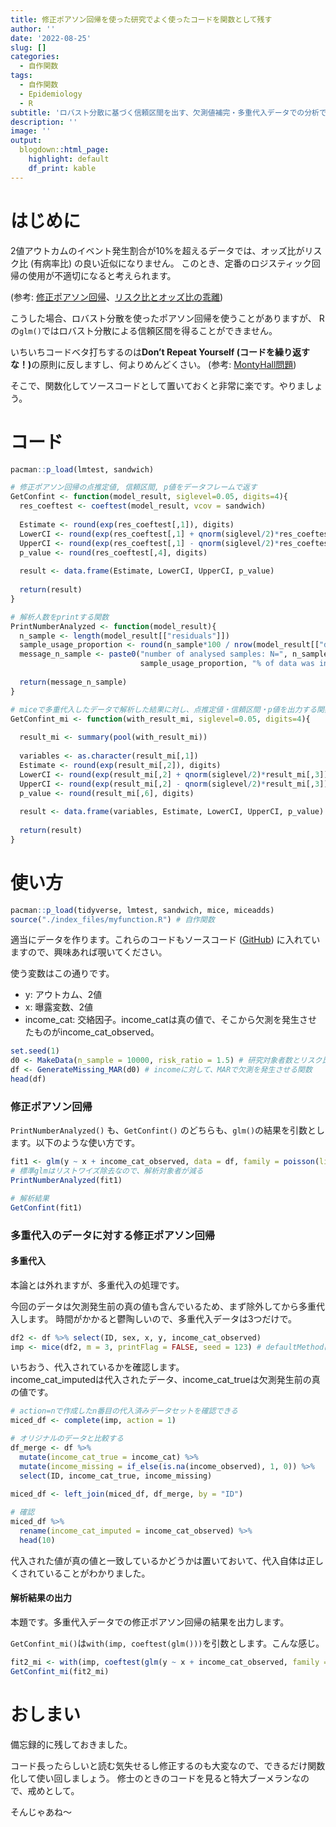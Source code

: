 ```yaml
---
title: 修正ポアソン回帰を使った研究でよく使ったコードを関数として残す
author: ''
date: '2022-08-25'
slug: []
categories:
  - 自作関数
tags:
  - 自作関数
  - Epidemiology
  - R
subtitle: 'ロバスト分散に基づく信頼区間を出す、欠測値補完・多重代入データでの分析での信頼区間を出す関数'
description: ''
image: ''
output:
  blogdown::html_page:
    highlight: default
    df_print: kable
---
```


# はじめに

2値アウトカムのイベント発生割合が10%を超えるデータでは、オッズ比がリスク比 (有病率比) の良い近似になりません。
このとき、定番のロジスティック回帰の使用が不適切になると考えられます。

(参考: [修正ポアソン回帰](https://toro-maguro.github.io/post/2022-08-05-regressioncommonbinaryoutcome/)、[リスク比とオッズ比の乖離](https://toro-maguro.github.io/post/2022-08-05-riskratio-vs-oddsratio/))

こうした場合、ロバスト分散を使ったポアソン回帰を使うことがありますが、
Rの`glm()`ではロバスト分散による信頼区間を得ることができません。

いちいちコードベタ打ちするのは**Don't Repeat Yourself (コードを繰り返すな！)**の原則に反しますし、何よりめんどくさい。
(参考: [MontyHall問題](https://toro-maguro.github.io/post/2022-08-10-montyhall/))

そこで、関数化してソースコードとして置いておくと非常に楽です。やりましょう。

# コード

```r
pacman::p_load(lmtest, sandwich)

# 修正ポアソン回帰の点推定値, 信頼区間, p値をデータフレームで返す
GetConfint <- function(model_result, siglevel=0.05, digits=4){
  res_coeftest <- coeftest(model_result, vcov = sandwich)
  
  Estimate <- round(exp(res_coeftest[,1]), digits)
  LowerCI <- round(exp(res_coeftest[,1] + qnorm(siglevel/2)*res_coeftest[,2]), digits)
  UpperCI <- round(exp(res_coeftest[,1] - qnorm(siglevel/2)*res_coeftest[,2]), digits)
  p_value <- round(res_coeftest[,4], digits)
  
  result <- data.frame(Estimate, LowerCI, UpperCI, p_value)
  
  return(result)
}

# 解析人数をprintする関数
PrintNumberAnalyzed <- function(model_result){
  n_sample <- length(model_result[["residuals"]])
  sample_usage_proportion <- round(n_sample*100 / nrow(model_result[["data"]]), 1)
  message_n_sample <- paste0("number of analysed samples: N=", n_sample, ", ", 
                             sample_usage_proportion, "% of data was included in this analysis")
  
  return(message_n_sample)
}

# miceで多重代入したデータで解析した結果に対し、点推定値・信頼区間・p値を出力する関数
GetConfint_mi <- function(with_result_mi, siglevel=0.05, digits=4){
  
  result_mi <- summary(pool(with_result_mi))
  
  variables <- as.character(result_mi[,1])
  Estimate <- round(exp(result_mi[,2]), digits)
  LowerCI <- round(exp(result_mi[,2] + qnorm(siglevel/2)*result_mi[,3]), digits)
  UpperCI <- round(exp(result_mi[,2] - qnorm(siglevel/2)*result_mi[,3]), digits)
  p_value <- round(result_mi[,6], digits)
  
  result <- data.frame(variables, Estimate, LowerCI, UpperCI, p_value)
  
  return(result)
}
```

# 使い方

```r
pacman::p_load(tidyverse, lmtest, sandwich, mice, miceadds)
source("./index_files/myfunction.R") # 自作関数
```

適当にデータを作ります。これらのコードもソースコード 
([GitHub](https://github.com/toro-maguro/toro-maguro.github.io/tree/main/content/post/2022-08-25-modifiedpoissoncode/index_files/myfunction.R)) 
に入れていますので、興味あれば覗いてください。

使う変数はこの通りです。

* y: アウトカム、2値
* x: 曝露変数、2値
* income_cat: 交絡因子。income_catは真の値で、そこから欠測を発生させたものがincome_cat_observed。

```r
set.seed(1)
d0 <- MakeData(n_sample = 10000, risk_ratio = 1.5) # 研究対象者数とリスク比を指定して、データを返す関数
df <- GenerateMissing_MAR(d0) # incomeに対して、MARで欠測を発生させる関数
head(df)
```

### 修正ポアソン回帰

`PrintNumberAnalyzed()` も、`GetConfint()` のどちらも、`glm()`の結果を引数とします。以下のような使い方です。

```r
fit1 <- glm(y ~ x + income_cat_observed, data = df, family = poisson(link = "log"))
# 標準glmはリストワイズ除去なので、解析対象者が減る
PrintNumberAnalyzed(fit1)

# 解析結果
GetConfint(fit1)
```


### 多重代入のデータに対する修正ポアソン回帰

#### 多重代入

本論とは外れますが、多重代入の処理です。

今回のデータは欠測発生前の真の値も含んでいるため、まず除外してから多重代入します。
時間がかかると鬱陶しいので、多重代入データは3つだけで。

```r
df2 <- df %>% select(ID, sex, x, y, income_cat_observed) 
imp <- mice(df2, m = 3, printFlag = FALSE, seed = 123) # defaultMethodは要確認、今回はpolrが適用される
```

いちおう、代入されているかを確認します。<br>
income_cat_imputedは代入されたデータ、income_cat_trueは欠測発生前の真の値です。

```r
# action=nで作成したn番目の代入済みデータセットを確認できる
miced_df <- complete(imp, action = 1) 

# オリジナルのデータと比較する
df_merge <- df %>% 
  mutate(income_cat_true = income_cat) %>% 
  mutate(income_missing = if_else(is.na(income_observed), 1, 0)) %>% 
  select(ID, income_cat_true, income_missing)
  
miced_df <- left_join(miced_df, df_merge, by = "ID")

# 確認
miced_df %>% 
  rename(income_cat_imputed = income_cat_observed) %>% 
  head(10)
```

代入された値が真の値と一致しているかどうかは置いておいて、代入自体は正しくされていることがわかりました。

#### 解析結果の出力

本題です。多重代入データでの修正ポアソン回帰の結果を出力します。

`GetConfint_mi()`は`with(imp, coeftest(glm()))`を引数とします。こんな感じ。

```r
fit2_mi <- with(imp, coeftest(glm(y ~ x + income_cat_observed, family = poisson(link = "log")), vcov = sandwich))
GetConfint_mi(fit2_mi)
```

# おしまい

備忘録的に残しておきました。

コード長ったらしいと読む気失せるし修正するのも大変なので、できるだけ関数化して使い回しましょう。
修士のときのコードを見ると特大ブーメランなので、戒めとして。

そんじゃあね〜





